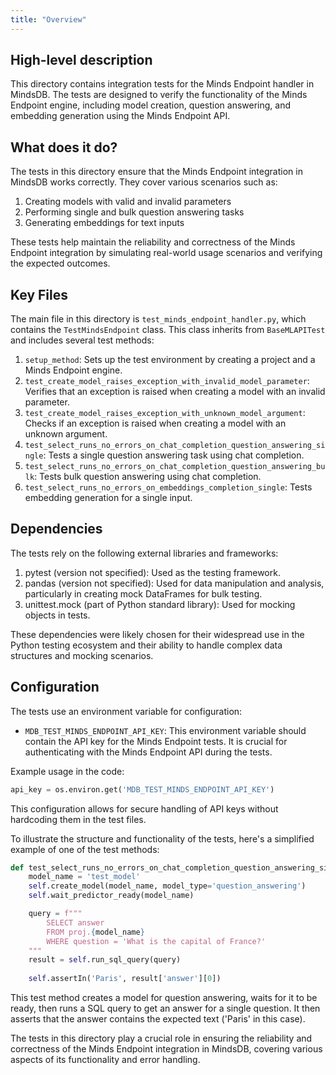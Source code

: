 ```yaml
---
title: "Overview"
---
```


## High-level description
This directory contains integration tests for the Minds Endpoint handler in MindsDB. The tests are designed to verify the functionality of the Minds Endpoint engine, including model creation, question answering, and embedding generation using the Minds Endpoint API.

## What does it do?
The tests in this directory ensure that the Minds Endpoint integration in MindsDB works correctly. They cover various scenarios such as:

1. Creating models with valid and invalid parameters
2. Performing single and bulk question answering tasks
3. Generating embeddings for text inputs

These tests help maintain the reliability and correctness of the Minds Endpoint integration by simulating real-world usage scenarios and verifying the expected outcomes.

## Key Files
The main file in this directory is `test_minds_endpoint_handler.py`, which contains the `TestMindsEndpoint` class. This class inherits from `BaseMLAPITest` and includes several test methods:

1. `setup_method`: Sets up the test environment by creating a project and a Minds Endpoint engine.
2. `test_create_model_raises_exception_with_invalid_model_parameter`: Verifies that an exception is raised when creating a model with an invalid parameter.
3. `test_create_model_raises_exception_with_unknown_model_argument`: Checks if an exception is raised when creating a model with an unknown argument.
4. `test_select_runs_no_errors_on_chat_completion_question_answering_single`: Tests a single question answering task using chat completion.
5. `test_select_runs_no_errors_on_chat_completion_question_answering_bulk`: Tests bulk question answering using chat completion.
6. `test_select_runs_no_errors_on_embeddings_completion_single`: Tests embedding generation for a single input.

## Dependencies
The tests rely on the following external libraries and frameworks:

1. pytest (version not specified): Used as the testing framework.
2. pandas (version not specified): Used for data manipulation and analysis, particularly in creating mock DataFrames for bulk testing.
3. unittest.mock (part of Python standard library): Used for mocking objects in tests.

These dependencies were likely chosen for their widespread use in the Python testing ecosystem and their ability to handle complex data structures and mocking scenarios.

## Configuration
The tests use an environment variable for configuration:

- `MDB_TEST_MINDS_ENDPOINT_API_KEY`: This environment variable should contain the API key for the Minds Endpoint tests. It is crucial for authenticating with the Minds Endpoint API during the tests.

Example usage in the code:

```python
api_key = os.environ.get('MDB_TEST_MINDS_ENDPOINT_API_KEY')
```

This configuration allows for secure handling of API keys without hardcoding them in the test files.

To illustrate the structure and functionality of the tests, here's a simplified example of one of the test methods:

```python
def test_select_runs_no_errors_on_chat_completion_question_answering_single(self):
    model_name = 'test_model'
    self.create_model(model_name, model_type='question_answering')
    self.wait_predictor_ready(model_name)

    query = f"""
        SELECT answer
        FROM proj.{model_name}
        WHERE question = 'What is the capital of France?'
    """
    result = self.run_sql_query(query)
    
    self.assertIn('Paris', result['answer'][0])
```

This test method creates a model for question answering, waits for it to be ready, then runs a SQL query to get an answer for a single question. It then asserts that the answer contains the expected text ('Paris' in this case).

The tests in this directory play a crucial role in ensuring the reliability and correctness of the Minds Endpoint integration in MindsDB, covering various aspects of its functionality and error handling.